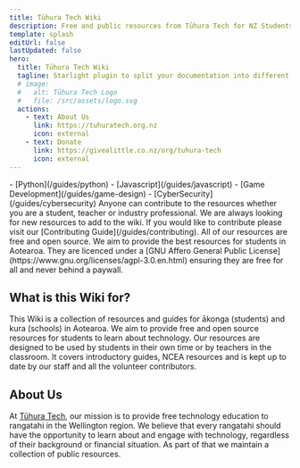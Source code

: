 ```yaml
---
title: Tūhura Tech Wiki
description: Free and public resources from Tūhura Tech for NZ Students.
template: splash
editUrl: false
lastUpdated: false
hero:
  title: Tūhura Tech Wiki
  tagline: Starlight plugin to split your documentation into different sections, each with its own sidebar.
  # image:
  #   alt: Tūhura Tech Logo
  #   file: /src/assets/logo.svg
  actions:
    - text: About Us
      link: https://tuhuratech.org.nz
      icon: external
    - text: Donate
      link: https://givealittle.co.nz/org/tuhura-tech
      icon: external
---
```




<CardGrid>
   <ListCard title="Learn" icon="open-book">
     - [Python](/guides/python)
     - [Javascript](/guides/javascript)
     - [Game Development](/guides/game-design)
     - [CyberSecurity](/guides/cybersecurity)
   </ListCard>

   <Card title="Contribute" icon="star">
     Anyone can contribute to the resources whether you are a student, teacher or industry professional. We are always looking for new resources to add to the wiki. If you would like to contribute please visit our [Contributing Guide](/guides/contributing).
   </Card>

   <SplitCard title="Open Source, Industry Standards, For You" icon="rocket">
     All of our resources are free and open source. We aim to provide the best resources for students in Aotearoa. They are licenced under a [GNU Affero General Public License](https://www.gnu.org/licenses/agpl-3.0.en.html) ensuring they are free for all and never behind a paywall.
   </SplitCard>
 </CardGrid>



## What is this Wiki for?

This Wiki is a collection of resources and guides for ākonga (students) and kura (schools) in Aotearoa. We aim to provide free and open source resources for students to learn about technology. Our resources are designed to be used by students in their own time or by teachers in the classroom. It covers introductory guides, NCEA resources and is kept up to date by our staff and all the volunteer contributors.

## About Us

At [Tūhura Tech](https://tuhuratech.org.nz), our mission is to provide free technology education to rangatahi in the Wellington region. We believe that every rangatahi should have the opportunity to learn about and engage with technology, regardless of their background or financial situation. As part of that we maintain a collection of public resources.



